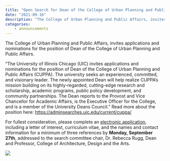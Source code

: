 ```yaml
---
title: "Open Search for Dean of the College of Urban Planning and Public Affairs (CUPPA)"
date: "2021-09-16"
description: "The College of Urban Planning and Public Affairs, invites applications and nominations for the position of Dean of the College of Urban Planning and Public Affairs."
categories:
    - announcements
---
```


The College of Urban Planning and Public Affairs, invites applications and nominations for the position of Dean of the College of Urban Planning and Public Affairs.

“The University of Illinois Chicago (UIC) invites applications and nominations for the position of Dean of the College of Urban Planning and Public Affairs (CUPPA). The university seeks an experienced, committed, and visionary leader. The newly appointed Dean will help realize CUPPA’s mission building on its highly-regarded, cutting-edge research and scholarship, academic programs, public policy development, and community partnerships. The Dean reports to the Provost and Vice Chancellor for Academic Affairs, is the Executive Officer for the College, and is a member of the University Deans Council.” Read more about the position here: <https://adminsearches.uic.edu/current/cuppa/>

For fullest consideration, please complete an [electronic application](https://jobs.uic.edu/job-board/job-details?jobID=152239&job=dean-of-urban-planning-and-public-affairs), including a letter of interest, curriculum vitae, and the names and contact information for a minimum of three references by **Monday, September 27th**, addressed to the search committee chair, Dr. Rebecca Rugg, Dean and Professor, College of Architecture, Design and the Arts.

![](img/col.cuppa_.cuppa_.lockb_.sm_.rgb_.jpg)